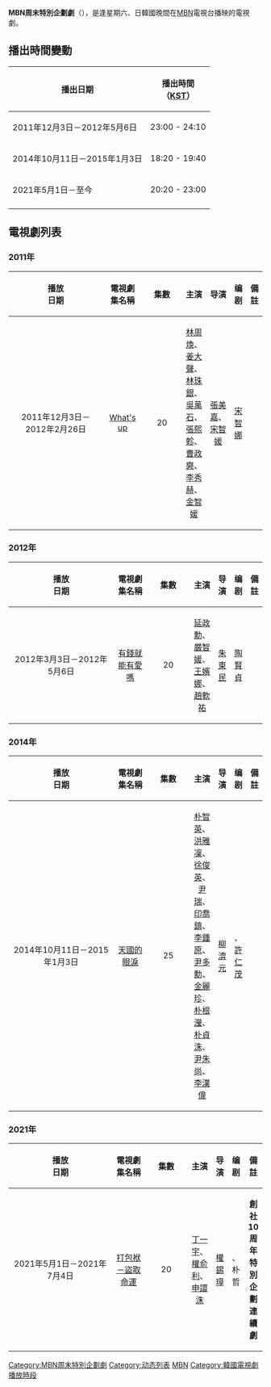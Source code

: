 '''MBN周末特別企劃劇'''（{{lang-ko|MBN 주말 특별기획 드라마}}），是逢星期六、日韓國晚間在[[MBN|MBN]]電視台播映的電視劇。

== 播出時間變動 ==
{| class="wikitable"
|-
!播出日期!!播出時間<br />（[[KST|KST]]）
|-
| 2011年12月3日－2012年5月6日 || 23:00 - 24:10
|-
| 2014年10月11日－2015年1月3日 || 18:20 - 19:40
|-
| 2021年5月1日－至今 || 20:20 - 23:00
|-
|}

== 電視劇列表 ==
=== 2011年 ===
{| border="1" cellpadding="4" cellspacing="0" style="margin: 1em 1em 1em 0; background: #F9F9F9; border: 1px #AAA solid; border-collapse: collapse; font-size: 95%;"
! align=center width=6% bgcolor="silver"| 播放<br/>日期
! align=center width=17% bgcolor="silver"| 電視劇集名稱
! align=center width=5% bgcolor="silver"| 集數
! align=center width=24% bgcolor="silver"| 主演
! align=center width=9% bgcolor="silver"| 导演
! align=center width=7% bgcolor="silver"| 编剧
! align=center width=15% bgcolor="silver"| 備註
|-
|2011年12月3日－2012年2月26日<br/>||[[What's_up|What's up]]<br/>{{lang|ko|왓츠업}}||20||[[林周煥|林周煥]]、[[大聲|姜大聲]]、[[林珠銀|林珠銀]]、[[吳萬石|吳萬石]]、[[張熙軫|張熙軫]]、[[曹政奭|曹政奭]]、[[李秀赫|李秀赫]]、[[金智媛|金智媛]]||[[張美嘉|張美嘉]]、[[宋智媛|宋智媛]]||[[宋智娜|宋智娜]]||
|}

=== 2012年 ===
{| border="1" cellpadding="4" cellspacing="0" style="margin: 1em 1em 1em 0; background: #F9F9F9; border: 1px #AAA solid; border-collapse: collapse; font-size: 95%;"
! align=center width=6% bgcolor="silver"| 播放<br/>日期
! align=center width=17% bgcolor="silver"| 電視劇集名稱
! align=center width=5% bgcolor="silver"| 集數
! align=center width=24% bgcolor="silver"| 主演
! align=center width=9% bgcolor="silver"| 导演
! align=center width=7% bgcolor="silver"| 编剧
! align=center width=15% bgcolor="silver"| 備註
|-
|2012年3月3日－2012年5月6日<br/>||[[有錢就能有愛嗎_(韓國電視劇)|有錢就能有愛嗎]]<br/>{{lang|ko|사랑도 돈이 되나요}}||20||[[延政勳|延政勳]]、[[嚴智媛|嚴智媛]]、[[王嬪娜|王嬪娜]]、[[趙軟祐|趙軟祐]]||[[朱東民|朱東民]]||[[陶賢貞|陶賢貞]]||
|}

=== 2014年 ===
{| border="1" cellpadding="4" cellspacing="0" style="margin: 1em 1em 1em 0; background: #F9F9F9; border: 1px #AAA solid; border-collapse: collapse; font-size: 95%;"
! align=center width=6% bgcolor="silver"| 播放<br/>日期
! align=center width=17% bgcolor="silver"| 電視劇集名稱
! align=center width=5% bgcolor="silver"| 集數
! align=center width=24% bgcolor="silver"| 主演
! align=center width=9% bgcolor="silver"| 导演
! align=center width=7% bgcolor="silver"| 编剧
! align=center width=15% bgcolor="silver"| 備註
|-
|2014年10月11日－2015年1月3日<br/>||[[天國的眼淚|天國的眼淚]]<br/>{{lang|ko|천국의 눈물/天國의 눈물}}||25||[[朴智英|朴智英]]、[[洪雅凜|洪雅凜]]、[[徐俊英|徐俊英]]、[[尹瑞|尹瑞]]、[[印喬鎮|印喬鎮]]、[[李鍾原|李鍾原]]、[[尹多勳|尹多勳]]、[[金麗珍|金麗珍]]、[[朴根瀅|朴根瀅]]、[[朴貞洙|朴貞洙]]、[[尹朱尚|尹朱尚]]、[[李漢偉|李漢偉]]||[[柳濟元|柳濟元]]||{{lk|金妍信|김연신}}、[[許仁茂|許仁茂]]||
|}

=== 2021年 ===
{| border="1" cellpadding="4" cellspacing="0" style="margin: 1em 1em 1em 0; background: #F9F9F9; border: 1px #AAA solid; border-collapse: collapse; font-size: 95%;"
! align=center width=6% bgcolor="silver"| 播放<br/>日期
! align=center width=17% bgcolor="silver"| 電視劇集名稱
! align=center width=5% bgcolor="silver"| 集數
! align=center width=24% bgcolor="silver"| 主演
! align=center width=9% bgcolor="silver"| 导演
! align=center width=7% bgcolor="silver"| 编剧
! align=center width=15% bgcolor="silver"| 備註
|-
|2021年5月1日－2021年7月4日<br/>||[[打包袱－盜取命運|打包袱－盜取命運]]<br/>{{lang|ko|보쌈-운명을 훔치다/洑쌈-運命을 훔치다}}||20||[[丁一宇|丁一宇]]、[[權俞利|權俞利]]、[[申譞洙|申譞洙]]||[[權錫璋|權錫璋]]||{{lk|金智琇|김지수 (작가)}}、朴哲||'''創社10周年特別企劃連續劇'''
|}

{{MBN周末特別企劃劇}}

[[Category:MBN周末特別企劃劇|Category:MBN周末特別企劃劇]]
[[Category:动态列表|Category:动态列表]]
[[Category:韓國電視台電視劇列表|MBN]]
[[Category:韓國電視劇播放時段|Category:韓國電視劇播放時段]]